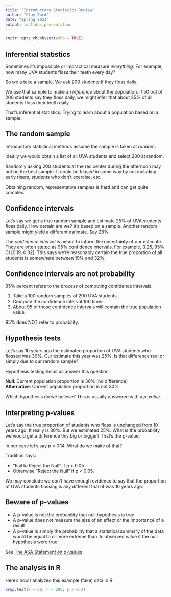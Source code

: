 ```yaml
---
title: "Introductory Statistics Review"
author: "Clay Ford"
date: "Spring 2021"
output: ioslides_presentation
---
```


```r
knitr::opts_chunk$set(echo = TRUE)
```

## Inferential statistics

Sometimes it's impossible or impractical measure _everything_. For example, how many UVA students floss their teeth every day? 

So we a take a sample. We ask 200 students if they floss daily. 

We use that sample to make an _inference_ about the population. If 50 out of 200 students say they floss daily, we might infer that about 25% of all students floss their teeth daily. 

That's inferential statistics: Trying to learn about a population based on a sample. 

## The random sample

Introductory statistical methods assume the sample is taken at _random_. 

Ideally we would obtain a list of all UVA students and select 200 at random.

Randomly asking 200 students at the rec center during the afternoon may not be the best sample. It could be _biased_ in some way by not including early risers, students who don't exercise, etc.

Obtaining random, representative samples is hard and can get quite complex. 

## Confidence intervals

Let's say we get a true random sample and estimate 25% of UVA students floss daily. How certain are we? It's based on a sample. Another random sample might yield a different estimate. Say 28%. 

The _confidence interval_ is meant to inform the uncertainty of our estimate. They are often stated as 95% confidence intervals. For example, 0.25, 95% CI [0.19, 0.32]. This says we're reasonably certain the true proportion of all students is somewhere between 19% and 32%.

## Confidence intervals are not probability

95% percent refers to the _process_ of computing confidence intervals. 

1. Take a 100 random samples of 200 UVA students.
2. Compute the confidence interval 100 times. 
3. About 95 of those confidence intervals will contain the true population value.

95% does NOT refer to probability.

## Hypothesis tests

Let's say 10 years ago the estimated proportion of UVA students who flossed was 30%. Our estimate this year was 25%. Is that difference real or simply due to our random sample?

Hypothesis testing helps us answer this question.

**Null**: Current population proportion is 30% (no difference)   
**Alternative**: Current population proportion is not 30%

Which hypothesis do we believe? This is usually answered with a _p-value_.

## Interpreting p-values

Let's say the true proportion of students who floss is unchanged from 10 years ago. It really is 30%. But we estimated 25%. What is the probability we would get a difference this big or bigger? That's the p-value. 

In our case let's say _p_ = 0.14. What do we make of that?

Tradition says:

- "Fail to Reject the Null" if p > 0.05
- Otherwise "Reject the Null" if p < 0.05.

We may conclude we don't have enough evidence to say that the proportion of UVA students flossing is any different than it was 10 years ago.

## Beware of p-values

- A p-value is not the probability that null hypothesis is true
- A p-value does not measure the size of an effect or the importance of a result
- A p-value is simply the probability that a statistical summary of the data would be equal to or more extreme than its observed value if the null hypothesis were true

See [The ASA Statement on p-values](https://amstat.tandfonline.com/doi/full/10.1080/00031305.2016.1154108#.XkMKvCNOmUk)

## The analysis in R

Here's how I analyzed this example (fake) data in R:

```r
prop.test(x = 50, n = 200, p = 0.3)
```

